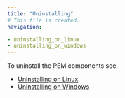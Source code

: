 ```yaml
---
title: "Uninstalling"
# This file is created.
navigation:

- uninstalling_on_linux
- uninstalling_on_windows
---
```


To uninstall the PEM components see,

-   [Uninstalling on Linux](uninstalling_on_linux)
-   [Uninstalling on Windows](uninstalling_on_windows)